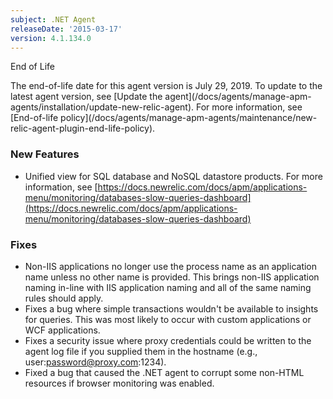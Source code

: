 ```yaml
---
subject: .NET Agent
releaseDate: '2015-03-17'
version: 4.1.134.0
---
```


End of Life

<Callout variant="important">
  The end-of-life date for this agent version is July 29, 2019. To update to the latest agent version, see [Update the agent](/docs/agents/manage-apm-agents/installation/update-new-relic-agent). For more information, see [End-of-life policy](/docs/agents/manage-apm-agents/maintenance/new-relic-agent-plugin-end-life-policy).
</Callout>

### New Features

* Unified view for SQL database and NoSQL datastore products. For more information, see [https://docs.newrelic.com/docs/apm/applications-menu/monitoring/databases-slow-queries-dashboard](https://docs.newrelic.com/docs/apm/applications-menu/monitoring/databases-slow-queries-dashboard)

### Fixes

* Non-IIS applications no longer use the process name as an application name unless no other name is provided. This brings non-IIS application naming in-line with IIS application naming and all of the same naming rules should apply.
* Fixes a bug where simple transactions wouldn't be available to insights for queries. This was most likely to occur with custom applications or WCF applications.
* Fixes a security issue where proxy credentials could be written to the agent log file if you supplied them in the hostname (e.g., user:[password@proxy.com](mailto:password@proxy.com):1234).
* Fixed a bug that caused the .NET agent to corrupt some non-HTML resources if browser monitoring was enabled.
